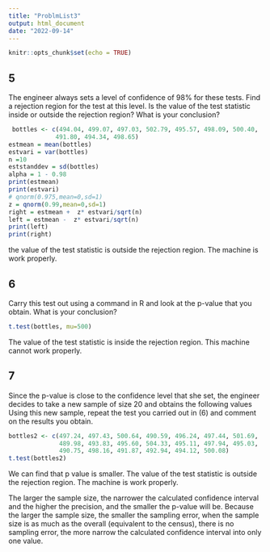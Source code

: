 ```yaml
---
title: "ProblmList3"
output: html_document
date: "2022-09-14"
---
```


```r
knitr::opts_chunk$set(echo = TRUE)
```

## 5
The engineer always sets a level of confidence of 98% for these tests. Find a rejection region for the test at this level. Is the value of the test statistic inside or outside the rejection region? What is your conclusion?

```r
 bottles <- c(494.04, 499.07, 497.03, 502.79, 495.57, 498.09, 500.40,
             491.80, 494.34, 498.65)
estmean = mean(bottles)
estvari = var(bottles)
n =10
eststanddev = sd(bottles)
alpha = 1 - 0.98
print(estmean)
print(estvari)
# qnorm(0.975,mean=0,sd=1)
z = qnorm(0.99,mean=0,sd=1)
right = estmean +  z* estvari/sqrt(n) 
left = estmean -  z* estvari/sqrt(n) 
print(left)
print(right)
```
the value of the test statistic is outside the rejection region. The machine is work properly.


## 6
Carry this test out using a command in R and look at the p-value that you obtain. What is your conclusion?
```r
t.test(bottles, mu=500) 
```
The value of the test statistic is inside the rejection region. This machine cannot work properly.


## 7
Since the p-value is close to the confidence level that she set, the engineer decides to take a new sample of size 20 and obtains the following values
Using this new sample, repeat the test you carried out in (6) and comment on the results you obtain.

```r
bottles2 <- c(497.24, 497.43, 500.64, 490.59, 496.24, 497.44, 501.69,
              489.98, 493.83, 495.60, 504.33, 495.11, 497.94, 495.03,
              490.75, 498.16, 491.87, 492.94, 494.12, 500.08)
t.test(bottles2)
```

We can find that p value is smaller. The value of the test statistic is outside the rejection region. The machine is work properly.

The larger the sample size, the narrower the calculated confidence interval and the higher the precision, and the smaller the p-value will be. 
Because the larger the sample size, the smaller the sampling error, when the sample size is as much as the overall (equivalent to the census), there is no sampling error, the more narrow the calculated confidence interval into only one value. 